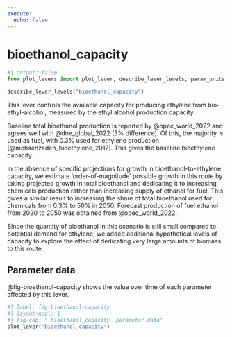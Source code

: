 ```yaml
---
execute:
  echo: false
---
```


# bioethanol_capacity {#sec-bioethanol-capacity}

```python
#| output: false
from plot_levers import plot_lever, describe_lever_levels, param_units
```

```python
describe_lever_levels("bioethanol_capacity")
```

This lever controls the available capacity for producing ethylene from bio-ethyl-alcohol, measured by the ethyl alcohol production capacity.

Baseline total bioethanol production is reported by @opec_world_2022 and agrees well with @doe_global_2022 (3% difference). Of this, the majority is used as fuel, with 0.3% used for ethylene production [@mohsenzadeh_bioethylene_2017]. This gives the baseline bioethylene capacity.

In the absence of specific projections for growth in bioethanol-to-ethylene capacity, we estimate 'order-of-magnitude' possible growth in this route by taking projected growth in total bioethanol and dedicating it to increasing chemicals production rather than increasing supply of ethanol for fuel. This gives a similar result to increasing the share of total bioethanol used for chemicals from 0.3% to 50% in 2050. Forecast production of fuel ethanol from 2020 to 2050 was obtained from @opec_world_2022.

Since the quantity of bioethanol in this scenario is still small compared to potential demand for ethylene, we added additional hypothetical levels of capacity to explore the effect of dedicating very large amounts of biomass to this route.

## Parameter data

@fig-bioethanol-capacity shows the value over time of each parameter affected by this lever.

```python
#| label: fig-bioethanol-capacity
#| layout-ncol: 1
#| fig-cap: "`bioethanol_capacity` parameter data"
plot_lever("bioethanol_capacity")
```
